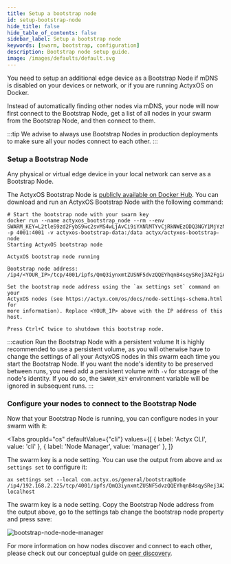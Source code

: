 ```yaml
---
title: Setup a bootstrap node
id: setup-bootstrap-node
hide_title: false
hide_table_of_contents: false
sidebar_label: Setup a bootstrap node
keywords: [swarm, bootstrap, configuration]
description: Bootstrap node setup guide.
image: /images/defaults/default.svg
---
```




You need to setup an additional edge device as a Bootstrap Node if mDNS is disabled on your devices or network, or if you are running ActyxOS on Docker.

Instead of automatically finding other nodes via mDNS, your node will now first connect to the Bootstrap Node, get a list of all nodes in your swarm from the Bootstrap Node, and then connect to them.

:::tip
We advise to always use Bootstrap Nodes in production deployments to make sure all your nodes connect to each other.
:::

### Setup a Bootstrap Node

Any physical or virtual edge device in your local network can serve as a Bootstrap Node.

The ActyxOS Bootstrap Node is [publicly available on Docker Hub](https://hub.docker.com/repository/docker/actyx/actyxos-bootstrap-node). You can download and run an ActyxOS Bootstrap Node with the following command:

```text
# Start the bootstrap node with your swarm key
docker run --name actyxos_bootstrap_node --rm --env SWARM_KEY=L2tleS9zd2FybS9wc2svMS4wLjAvCi9iYXNlMTYvCjRkNWEzODQ3NGY1MjYzNDc1MjY2NTY3NTMwNTM0NjRkNGUzNzUyNDQ3ODY1NjIzMzRhMzg3MDU4NjU2MTcxNGQ= -p 4001:4001 -v actyxos-bootstrap-data:/data actyx/actyxos-bootstrap-node
Starting ActyxOS bootstrap node

ActyxOS bootstrap node running

Bootstrap node address: /ip4/<YOUR_IP>/tcp/4001/ipfs/QmQ3iynxmtZUSNF5dvzQQEYhqnB4sqySRej3A2FgiAMBMH

Set the bootstrap node address using the `ax settings set` command on your
ActyxOS nodes (see https://actyx.com/os/docs/node-settings-schema.html for
more information). Replace <YOUR_IP> above with the IP address of this host.

Press Ctrl+C twice to shutdown this bootstrap node.
```

:::caution Run the Bootstrap Node with a persistent volume
It is highly recommended to use a persistent volume, as you will otherwise have to change the settings of all your ActyxOS nodes in this swarm each time you start the Bootstrap Node. If you want the node's identity to be preserved between runs, you need add a persistent volume with `-v` for storage of the node's identity. If you do so, the `SWARM_KEY` environment variable will be ignored in subsequent runs.
:::

### Configure your nodes to connect to the Bootstrap Node

Now that your Bootstrap Node is running, you can configure nodes in your swarm with it:

<Tabs
  groupId="os"
  defaultValue={"cli"}
  values={[
    { label: 'Actyx CLI', value: 'cli' },
    { label: 'Node Manager', value: 'manager' },
  ]}
>


<TabItem value="cli">

The swarm key is a node setting. You can use the output from above and `ax settings set` to configure it:

```text
ax settings set --local com.actyx.os/general/bootstrapNode /ip4/192.168.2.225/tcp/4001/ipfs/QmQ3iynxmtZUSNF5dvzQQEYhqnB4sqySRej3A2FgiAMBMH localhost
```

</TabItem>
<TabItem value="manager">

The swarm key is a node setting. Copy the Bootstrap Node address from the output above, go to the settings tab change the bootstrap node property and press save:

![bootstrap-node-node-manager](/images/how-to-guides/swarms/bootstrap-node-node-manager.png)

</TabItem>
</Tabs>

For more information on how nodes discover and connect to each other, please check out our conceptual guide on [peer discovery](../conceptual-guides/peer-discovery.mdx).